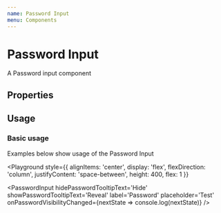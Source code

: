 ```yaml
---
name: Password Input
menu: Components
---
```



# Password Input

A Password input component

## Properties

<Props of={PasswordInput} />

## Usage

### Basic usage

Examples below show usage of the Password Input

<Playground
  style={{
    alignItems: 'center',
    display: 'flex',
    flexDirection: 'column',
    justifyContent: 'space-between',
    height: 400,
    flex: 1
  }}
>
  <PasswordInput
    hidePasswordTooltipText='Hide'
    showPasswordTooltipText='Reveal'
    label='Password'
    placeholder='Test'
    fluid
  />
  <PasswordInput
    hidePasswordTooltipText='Hide'
    showPasswordTooltipText='Reveal'
    label='Password'
    placeholder='Test'
    onPasswordVisibilityChanged={nextState => console.log(nextState)}
  />
  <PasswordInput
    hidePasswordTooltipText='Hide'
    showPasswordTooltipText='Reveal'
  />
  <PasswordInput
    hidePasswordTooltipText='Hide'
    showPasswordTooltipText='Reveal'
    disabled
  />
  <PasswordInput
    hidePasswordTooltipText='Hide'
    showPasswordTooltipText='Reveal'
    feedbackType='warning'
    feedbackText='This password contains invalid characters'
  />
  <PasswordInput
    hidePasswordTooltipText='Hide'
    showPasswordTooltipText='Reveal'
    feedbackType='error'
    feedbackText='Wrong password'
  />
</Playground>

